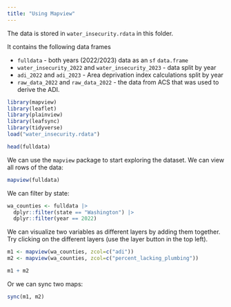 ```yaml
---
title: "Using Mapview"
---
```


The data is stored in `water_insecurity.rdata` in this folder. 

It contains the following data frames

- `fulldata` - both years (2022/2023) data as an `sf` `data.frame`
- `water_insecurity_2022` and `water_insecurity_2023` - data split by year
- `adi_2022` and `adi_2023` - Area deprivation index calculations split by year
- `raw_data_2022` and `raw_data_2022` - the data from ACS that was used to derive the ADI.

```r
library(mapview)
library(leaflet)
library(plainview)
library(leafsync)
library(tidyverse)
load("water_insecurity.rdata")
```

```r
head(fulldata)
```

We can use the `mapview` package to start exploring the dataset. We can view all rows of the data:

```r
mapview(fulldata)
```

We can filter by state:

```r
wa_counties <- fulldata |>
  dplyr::filter(state == "Washington") |>
  dplyr::filter(year == 2022)
```


We can visualize two variables as different layers by adding them together. Try clicking on the different layers (use the layer button in the top left).

```r
m1 <- mapview(wa_counties, zcol=c("adi")) 
m2 <- mapview(wa_counties, zcol=c("percent_lacking_plumbing"))

m1 + m2
```

Or we can sync two maps:

```r
sync(m1, m2)

```
